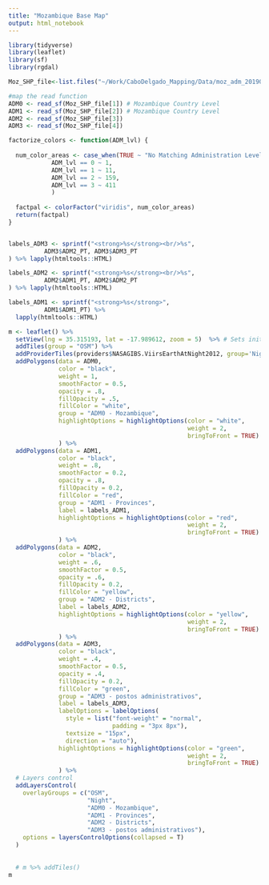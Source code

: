 ```yaml
---
title: "Mozambique Base Map"
output: html_notebook
---
```


```r
library(tidyverse)
library(leaflet)
library(sf)
library(rgdal)
```

```r

Moz_SHP_file<-list.files("~/Work/CaboDelgado_Mapping/Data/moz_adm_20190607_shp/", pattern = ".shp$",full.names=TRUE)

#map the read function
ADM0 <- read_sf(Moz_SHP_file[1]) # Mozambique Country Level
ADM1 <- read_sf(Moz_SHP_file[2]) # Mozambique Country Level
ADM2 <- read_sf(Moz_SHP_file[3])
ADM3 <- read_sf(Moz_SHP_file[4])
```


```r

factorize_colors <- function(ADM_lvl) {
  
  num_color_areas <- case_when(TRUE ~ "No Matching Administration Level",
            ADM_lvl == 0 ~ 1,
            ADM_lvl == 1 ~ 11,
            ADM_lvl == 2 ~ 159,
            ADM_lvl == 3 ~ 411
            )
  
  factpal <- colorFactor("viridis", num_color_areas)
  return(factpal)
}


labels_ADM3 <- sprintf("<strong>%s</strong><br/>%s",
          ADM3$ADM2_PT, ADM3$ADM3_PT
) %>% lapply(htmltools::HTML)

labels_ADM2 <- sprintf("<strong>%s</strong><br/>%s",
          ADM2$ADM1_PT, ADM2$ADM2_PT
) %>% lapply(htmltools::HTML)

labels_ADM1 <- sprintf("<strong>%s</strong>",
          ADM1$ADM1_PT) %>%
  lapply(htmltools::HTML)
```


```r

m <- leaflet() %>% 
  setView(lng = 35.315193, lat = -17.989612, zoom = 5)  %>% # Sets initial view to central Moz with the whole country in frame by default. 
  addTiles(group = "OSM") %>% 
  addProviderTiles(providers$NASAGIBS.ViirsEarthAtNight2012, group='Night') %>%
  addPolygons(data = ADM0,
              color = "black", 
              weight = 1,
              smoothFactor = 0.5,
              opacity = .8,
              fillOpacity = .5,
              fillColor = "white",
              group = "ADM0 - Mozambique",
              highlightOptions = highlightOptions(color = "white",
                                                  weight = 2,
                                                  bringToFront = TRUE)
              ) %>% 
  addPolygons(data = ADM1,
              color = "black",
              weight = .8,
              smoothFactor = 0.2,
              opacity = .8,
              fillOpacity = 0.2,
              fillColor = "red",
              group = "ADM1 - Provinces",
              label = labels_ADM1,
              highlightOptions = highlightOptions(color = "red",
                                                  weight = 2,
                                                  bringToFront = TRUE)
              ) %>% 
  addPolygons(data = ADM2,
              color = "black",
              weight = .6,
              smoothFactor = 0.5,
              opacity = .6,
              fillOpacity = 0.2,
              fillColor = "yellow",
              group = "ADM2 - Districts",
              label = labels_ADM2,
              highlightOptions = highlightOptions(color = "yellow",
                                                  weight = 2,
                                                  bringToFront = TRUE)
              ) %>%
  addPolygons(data = ADM3,
              color = "black",
              weight = .4,
              smoothFactor = 0.5,
              opacity = .4,
              fillOpacity = 0.2,
              fillColor = "green",
              group = "ADM3 - postos administrativos",
              label = labels_ADM3,
              labelOptions = labelOptions(
                style = list("font-weight" = "normal",
                             padding = "3px 8px"),
                textsize = "15px",
                direction = "auto"),
              highlightOptions = highlightOptions(color = "green",
                                                  weight = 2,
                                                  bringToFront = TRUE)
              ) %>% 
  # Layers control
  addLayersControl(
    overlayGroups = c("OSM",
                      "Night",
                      "ADM0 - Mozambique", 
                      "ADM1 - Provinces",
                      "ADM2 - Districts",
                      "ADM3 - postos administrativos"),
    options = layersControlOptions(collapsed = T)
  )
  
  
  # m %>% addTiles()
m

```


